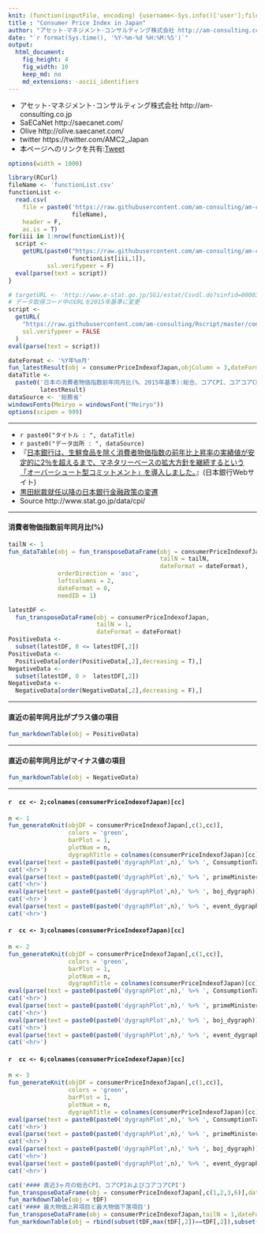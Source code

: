 ```yaml
---
knit: (function(inputFile, encoding) {username<-Sys.info()['user'];fileName<-'defaultPath.csv';pathToFile <-paste0('C:/Users/', username,'/Desktop/pathToCSV/');setwd(pathToFile);buf0<-read.csv(fileName,header = F,skip = 0,stringsAsFactor = F,check.names = F,fileEncoding = 'utf-8');timeStamp<-format(Sys.time(),'%Y%m%d%H%M%S');rmarkdown::render(inputFile, encoding = encoding, output_file = paste0('C:/Users/',username,buf0[2,1],'charts/','am-consulting.co.jp-consumerpriceindexInJapan.html')) })
title : "Consumer Price Index in Japan"
author: "アセット･マネジメント･コンサルティング株式会社 http://am-consulting.co.jp"
date: "`r format(Sys.time(), '%Y-%m-%d %H:%M:%S')`"
output: 
  html_document:
    fig_height: 4
    fig_width: 10
    keep_md: no
    md_extensions: -ascii_identifiers 
---
```

<link href="http://knowledgevault.saecanet.com/components/rmarkdown-html.css" rel="stylesheet">
<style>.main-container {max-width : 1000px;}</style>
<script src="http://knowledgevault.saecanet.com/components/JavascriptCode.js"></script>

- アセット･マネジメント･コンサルティング株式会社 http://am-consulting.co.jp
- SaECaNet http://saecanet.com/
- Olive http://olive.saecanet.com/
- twitter https://twitter.com/AMC2_Japan
- 本ページへのリンクを共有:<a href="https://twitter.com/share" class="twitter-share-button" data-via="AMC2_Japan" data-size="large">Tweet</a> <script>!function(d,s,id){var js,fjs=d.getElementsByTagName(s)[0],p=/^http:/.test(d.location)?'http':'https';if(!d.getElementById(id)){js=d.createElement(s);js.id=id;js.src=p+'://platform.twitter.com/widgets.js';fjs.parentNode.insertBefore(js,fjs);}}(document, 'script', 'twitter-wjs');</script>

```r
options(width = 1000)
```

```r
library(RCurl)
fileName <- 'functionList.csv'
functionList <-
  read.csv(
    file = paste0('https://raw.githubusercontent.com/am-consulting/am-consulting.github.io/master/csv/',
                  fileName),
    header = F,
    as.is = T)
for(iii in 1:nrow(functionList)){
  script <- 
    getURL(paste0("https://raw.githubusercontent.com/am-consulting/am-consulting.github.io/master/", 
                  functionList[iii,1]),
           ssl.verifypeer = F)
  eval(parse(text = script))
}
```

```r
# targetURL <- 'http://www.e-stat.go.jp/SG1/estat/Csvdl.do?sinfid=000031431706' # 中分類指数 前年同月比（1971年1月～最新月）
# データ取得コード中のURLを2015年基準に変更
script <-
  getURL(
    "https://raw.githubusercontent.com/am-consulting/Rscript/master/consumerPriceIndexofJapan.r",
    ssl.verifypeer = FALSE
  )
eval(parse(text = script))
```

```r
dateFormat <- '%Y年%m月'
fun_latestResult(obj = consumerPriceIndexofJapan,objColumn = 3,dateFormat = dateFormat)
dataTitle <- 
  paste0('日本の消費者物価指数前年同月比(%、2015年基準):総合、コアCPI、コアコアCPI:',
         latestResult)
dataSource <- '総務省'
windowsFonts(Meiryo = windowsFont("Meiryo"))
options(scipen = 999)
```

***

- `r paste0("タイトル : ", dataTitle)`
- `r paste0("データ出所 : ", dataSource)`
- 『<a href='https://www.boj.or.jp/mopo/outline/qqe.htm/' target='_blank'>日本銀行は、生鮮食品を除く消費者物価指数の前年比上昇率の実績値が安定的に2％を超えるまで、マネタリーベースの拡大方針を継続するという「オーバーシュート型コミットメント」を導入しました。</a>』(日本銀行Webサイト)
- <a href='http://olive.saecanet.com/2016/09/blog-post_22.html' target='_blank'>黒田総裁就任以降の日本銀行金融政策の変遷</a>
- Source http://www.stat.go.jp/data/cpi/

***

#### 消費者物価指数前年同月比(%)

```r
tailN <- 1
fun_dataTable(obj = fun_transposeDataFrame(obj = consumerPriceIndexofJapan,
                                           tailN = tailN,
                                           dateFormat = dateFormat),
              orderDirection = 'asc',
              leftcolumns = 2,
              dateFormat = 0,
              needID = 1)
```

```r
latestDF <-
  fun_transposeDataFrame(obj = consumerPriceIndexofJapan,
                         tailN = 1,
                         dateFormat = dateFormat)
PositiveData <- 
  subset(latestDF, 0 <= latestDF[,2])
PositiveData <- 
  PositiveData[order(PositiveData[,2],decreasing = T),]
NegativeData <- 
  subset(latestDF, 0 >  latestDF[,2])
NegativeData <- 
  NegativeData[order(NegativeData[,2],decreasing = F),]
```

***
#### 直近の前年同月比がプラス値の項目

```r
fun_markdownTable(obj = PositiveData)
```

***
#### 直近の前年同月比がマイナス値の項目

```r
fun_markdownTable(obj = NegativeData)
```

***

#### `r  cc <- 2;colnames(consumerPriceIndexofJapan)[cc]`

```r
n <- 1
fun_generateKnit(objDF = consumerPriceIndexofJapan[,c(1,cc)],
                 colors = 'green',
                 barPlot = 1,
                 plotNum = n,
                 dygraphTitle = colnames(consumerPriceIndexofJapan)[cc],group = 0)
eval(parse(text = paste0(paste0('dygraphPlot',n),' %>% ', ConsumptionTax)))
cat('<hr>')
eval(parse(text = paste0(paste0('dygraphPlot',n),' %>% ', primeMinisterOfJapan_dygraph)))
cat('<hr>')
eval(parse(text = paste0(paste0('dygraphPlot',n),' %>% ', boj_dygraph)))
cat('<hr>')
eval(parse(text = paste0(paste0('dygraphPlot',n),' %>% ', event_dygraph_point,' %>%  ',event_dygraph_range)))
cat('<hr>')
```

#### `r  cc <- 3;colnames(consumerPriceIndexofJapan)[cc]`

```r
n <- 2
fun_generateKnit(objDF = consumerPriceIndexofJapan[,c(1,cc)],
                 colors = 'green',
                 barPlot = 1,
                 plotNum = n,
                 dygraphTitle = colnames(consumerPriceIndexofJapan)[cc],group = 0)
eval(parse(text = paste0(paste0('dygraphPlot',n),' %>% ', ConsumptionTax)))
cat('<hr>')
eval(parse(text = paste0(paste0('dygraphPlot',n),' %>% ', primeMinisterOfJapan_dygraph)))
cat('<hr>')
eval(parse(text = paste0(paste0('dygraphPlot',n),' %>% ', boj_dygraph)))
cat('<hr>')
eval(parse(text = paste0(paste0('dygraphPlot',n),' %>% ', event_dygraph_point,' %>%  ',event_dygraph_range)))
cat('<hr>')
```

#### `r  cc <- 6;colnames(consumerPriceIndexofJapan)[cc]`

```r
n <- 3
fun_generateKnit(objDF = consumerPriceIndexofJapan[,c(1,cc)],
                 colors = 'green',
                 barPlot = 1,
                 plotNum = n,
                 dygraphTitle = colnames(consumerPriceIndexofJapan)[cc],group = 0)
eval(parse(text = paste0(paste0('dygraphPlot',n),' %>% ', ConsumptionTax)))
cat('<hr>')
eval(parse(text = paste0(paste0('dygraphPlot',n),' %>% ', primeMinisterOfJapan_dygraph)))
cat('<hr>')
eval(parse(text = paste0(paste0('dygraphPlot',n),' %>% ', boj_dygraph)))
cat('<hr>')
eval(parse(text = paste0(paste0('dygraphPlot',n),' %>% ', event_dygraph_point,' %>%  ',event_dygraph_range)))
cat('<hr>')
```

```r
cat('#### 直近3ヶ月の総合CPI、コアCPIおよびコアコアCPI')
fun_transposeDataFrame(obj = consumerPriceIndexofJapan[,c(1,2,3,6)],dateFormat = dateFormat,tailN = 3)
fun_markdownTable(obj = tDF)
cat('#### 最大物価上昇項目と最大物価下落項目')
fun_transposeDataFrame(obj = consumerPriceIndexofJapan,tailN = 1,dateFormat = dateFormat)
fun_markdownTable(obj = rbind(subset(tDF,max(tDF[,2])==tDF[,2]),subset(tDF,min(tDF[,2])==tDF[,2])))
```

<script>MakeNegative();</script>
<script>
  (function(i,s,o,g,r,a,m){i['GoogleAnalyticsObject']=r;i[r]=i[r]||function(){
  (i[r].q=i[r].q||[]).push(arguments)},i[r].l=1*new Date();a=s.createElement(o),
  m=s.getElementsByTagName(o)[0];a.async=1;a.src=g;m.parentNode.insertBefore(a,m)
  })(window,document,'script','https://www.google-analytics.com/analytics.js','ga');

  ga('create', 'UA-3077339-5', 'auto');
  ga('send', 'pageview');

</script>
